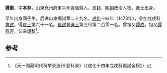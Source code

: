 '''譚肅'''，字'''本恭'''，山東兗州府東平州壽張縣人，民籍，[[明朝|明朝]]政治人物。進士出身。

早年出身國子生，后进山東鄉試第二十九名。[[成化|成化]]十四年（1478年），參加戊戌科[[會試|會試]]，得[[貢士|貢士]]第六十一名。[[殿試|殿試]]登[[進士|進士]]第三甲第二百零一名。曾祖父[[譚成|譚成]]。祖父[[譚有道|譚有道]]。父亲[[譚智|譚智]]<ref>《天一阁藏明代科举录选刊·登科录》（《成化十四年戊戌科殿試金榜》）</ref>。

==参考==
{{reflist}}
{{明朝人物小作品}}
{{成化十四年戊戌科殿試金榜}}